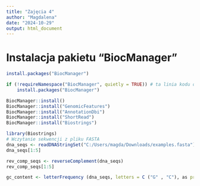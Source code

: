 ---
title: "Zajęcia 4"
author: "Magdalena"
date: "2024-10-29"
output: html_document
---

# Instalacja pakietu "BiocManager"
```{r}
install.packages("BiocManager")

```
```{r}
if (!requireNamespace("BiocManager", quietly = TRUE)) # ta linia kodu oszczędza czas i zasoby obliczeniowe
    install.packages("BiocManager")
```

```{r}
BiocManager::install()
BiocManager::install("GenomicFeatures")
BiocManager::install("AnnotationDbi")
BiocManager::install("ShortRead")
BiocManager::install("Biostrings")
```
```{r}
library(Biostrings)
# Wczytanie sekwencji z pliku FASTA
dna_seqs <- readDNAStringSet("C:/Users/magda/Downloads/examples.fasta")
dna_seqs[1:5]

```

```{r}
rev_comp_seqs <- reverseComplement(dna_seqs)
rev_comp_seqs[1:5]
```

```{r}
gc_content <- letterFrequency (dna_seqs, letters = C ("G" , "C"), as prob=TRUE)
```





